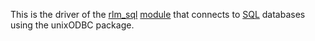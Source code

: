 This is the driver of the [[rlm_sql]] [[module]] that connects to [[SQL]] databases using the unixODBC package.

{{Default in the server source|src/modules/rlm_sql/drivers/rlm_sql_unixodbc/}}
